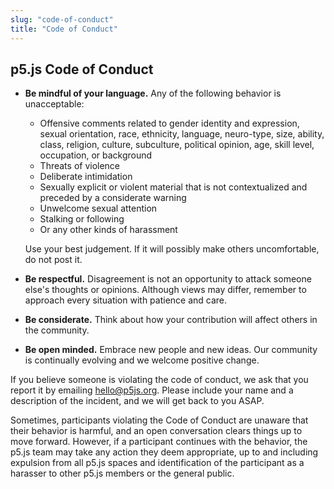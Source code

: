```yaml
---
slug: "code-of-conduct"
title: "Code of Conduct"
---
```


## p5.js Code of Conduct

- **Be mindful of your language.** Any of the following behavior is unacceptable:

  - Offensive comments related to gender identity and expression, sexual orientation, race, ethnicity, language, neuro-type, size, ability, class, religion, culture, subculture, political opinion, age, skill level, occupation, or background
  - Threats of violence
  - Deliberate intimidation
  - Sexually explicit or violent material that is not contextualized and preceded by a considerate warning
  - Unwelcome sexual attention
  - Stalking or following
  - Or any other kinds of harassment

  Use your best judgement. If it will possibly make others uncomfortable, do not post it.

- **Be respectful.** Disagreement is not an opportunity to attack someone else's thoughts or opinions. Although views may differ, remember to approach every situation with patience and care.
- **Be considerate.** Think about how your contribution will affect others in the community.
- **Be open minded.** Embrace new people and new ideas. Our community is continually evolving and we welcome positive change.

If you believe someone is violating the code of conduct, we ask that you report it by emailing [hello@p5js.org](mailto:hello@p5js.org). Please include your name and a description of the incident, and we will get back to you ASAP.

Sometimes, participants violating the Code of Conduct are unaware that their behavior is harmful, and an open conversation clears things up to move forward. However, if a participant continues with the behavior, the p5.js team may take any action they deem appropriate, up to and including expulsion from all p5.js spaces and identification of the participant as a harasser to other p5.js members or the general public.
